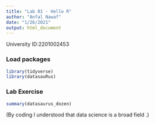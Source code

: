 ```yaml
---
title: "Lab 01 - Hello R"
author: "Anfal Nawaf"
date: "1/26/2021"
output: html_document
---
```


University ID:2201002453 

### Load packages

```r
library(tidyverse) 
library(datasauRus)
```


### Lab Exercise
```r
summary(datasaurus_dozen)
```


(By coding I understood that data science is a broad field .)
